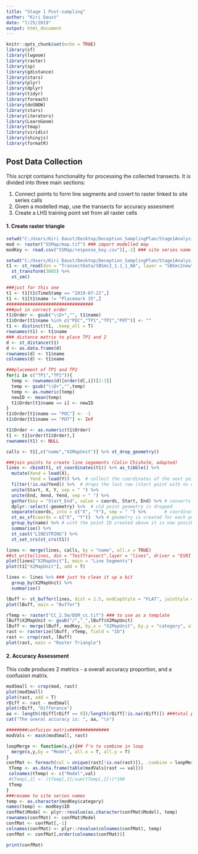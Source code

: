 ---
title: "Stage 1 Post-sampling"
author: "Kiri Daust"
date: "7/25/2019"
output: html_document
---

```{r setup, include=FALSE}
knitr::opts_chunk$set(echo = TRUE)
library(sf)
library(lwgeom)
library(raster)
library(sp)
library(gdistance)
library(stars)
library(plyr)
library(dplyr)
library(tidyr)
library(foreach)
library(doSNOW)
library(stars)
library(iterators)
library(LearnGeom)
library(tmap)
library(viridis)
library(shinyjs)
library(formatR)
```

## Post Data Collection
This script contains functionality for processing the collected transects. It is divided into three main sections: 

1. Connect points to form line segments and covert to raster linked to site series calls
2. Given a modelled map, use the transects for accuracy assesment
3. Create a LHS training point set from all raster cells

#### 1. Create raster triangle

```{r import}
setwd("C:/Users/Kiri Daust/Desktop/Deception_SamplingPlan/Stage1Analysis")
mod <- raster("SSMap/map.tif") ### import modelled map
modKey <- read.csv("SSMap/response_key.csv")[,-1] ### site series name key

setwd("C:/Users/Kiri Daust/Desktop/Deception_SamplingPlan/Stage1Analysis")
t1 <- st_read(dsn = "TransectData/SBSmc2_1.1_1_NA", layer = "SBSmc2new") %>% ###import point data
  st_transform(3005) %>%
  st_zm()

###just for this one
t1 <- t1[t1$TimeStamp == "2019-07-22",]
t1 <- t1[t1$name != "Placemark 35",]
#################################
###put in correct order
t1$Order <- gsub("\\D+","", t1$name)
t1$Order[t1$name %in% c("POC","TP1","TP2","POT")] <- ""
t1 <- distinct(t1, .keep_all = T)
rownames(t1) <- t1$name
### distance matrix to place TP1 and 2
d <- st_distance(t1)
d <- as.data.frame(d)
rownames(d) <- t1$name
colnames(d) <- t1$name

###placement of TP1 and TP2
for(i in c("TP1","TP2")){
  temp <- rownames(d)[order(d[,i])[2:3]]
  temp <- gsub("\\D+","",temp)
  temp <- as.numeric(temp)
  newID <- mean(temp)
  t1$Order[t1$name == i] <- newID
}
t1$Order[t1$name == "POC"] <- -1
t1$Order[t1$name == "POT"] <- Inf

t1$Order <- as.numeric(t1$Order)
t1 <- t1[order(t1$Order),]
rownames(t1) <- NULL

calls <- t1[,c("name","X2MapUnit")] %>% st_drop_geometry()

###join points to create line segements (Colin Chisholm, adapted)
lines <- cbind(t1, st_coordinates(t1)) %>% as_tibble() %>%
  mutate(Xend = lead(X),
         Yend = lead(Y)) %>%  # collect the coordinates of the next point
  filter(!is.na(Yend)) %>%  # drops the last row (start point with no end)
  unite(Start, X, Y, sep = " ") %>%
  unite(End, Xend, Yend, sep = " ") %>%
  gather(key = "Start_End", value = coords, Start, End) %>% # converts to long table format
  dplyr::select(-geometry) %>%  # old point geometry is dropped
  separate(coords, into = c("X", "Y"), sep = " ") %>%       # coordinate pairs are seperated
  st_as_sf(coords = c("X", "Y"))  %>% # geometry is created for each point (start and end)
  group_by(name) %>% # with the point ID created above it is now possible to cast multiple points to a single geometry
  summarise() %>%
  st_cast("LINESTRING") %>%
  st_set_crs(st_crs(t1))

lines <- merge(lines, calls, by = "name", all.x = TRUE)
##st_write(lines, dsn = "TestTransect",layer = "lines", driver = "ESRI Shapefile")
plot(lines["X2MapUnit"], main = "Line Segments")
plot(t1["X2MapUnit"], add = T)

lines <- lines %>% ### just to clean it up a bit
  group_by(X2MapUnit) %>%
  summarise()

lBuff <- st_buffer(lines, dist = 2.5, endCapStyle = "FLAT", joinStyle = "MITRE") ###create buffer
plot(lBuff, main = "Buffer")

rTemp <- raster("CC_2.5m/DEM_cc.tif") ### to use as a template
lBuff$X2MapUnit <- gsub("/","_",lBuff$X2MapUnit)
lBuff <- merge(lBuff, modKey, by.x = "X2MapUnit", by.y = "category", all.x = T) ### merge in actual site series names
rast <- rasterize(lBuff, rTemp, field = "ID")
rast <- crop(rast, lBuff)
plot(rast, main = "Raster Triangle")
```

#### 2. Accuracy Assessment

This code produces 2 metrics - a overall accuracy proportion, and a confusion matrix.


```{r aa}

modSmall <- crop(mod, rast)
plot(modSmall)
plot(rast, add = T)
rDiff <- rast - modSmall
plot(rDiff, "Difference")
aa <- length(rDiff[rDiff == 0])/length(rDiff[!is.na(rDiff)]) ###total prop same
cat("The overal accuracy is: ", aa, "\n")

########confusion matrix###############
modVals <- mask(modSmall, rast)

loopMerge <- function(x,y){## f'n to combine in loop
  merge(x,y,by = "Model", all.x = T, all.y = T)
}
confMat <- foreach(val = unique(rast[!is.na(rast)]), .combine = loopMerge) %do% { ###loop through each call and count model calls
 tTemp <- as.data.frame(table(modVals[rast == val]))
 colnames(tTemp) <- c("Model",val)
 #tTemp[,2] <- (tTemp[,2]/sum(tTemp[,2]))*100
 tTemp
}
###rename to site series names
temp <- as.character(modKey$category)
names(temp) <- modKey$ID
confMat$Model <- plyr::revalue(as.character(confMat$Model), temp)
rownames(confMat) <- confMat$Model
confMat <- confMat[,-1]
colnames(confMat) <- plyr::revalue(colnames(confMat), temp)
confMat <- confMat[,order(colnames(confMat))]

print(confMat)
```


